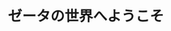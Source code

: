 ﻿---
title: "ゼータの世界へようこそ"
category: "理学院"
vol: 43
interviewee: "黒川 信重"
url: ""
tags: []
pdf: "43-1.pdf"
career: ""
preface: "ゼータと呼ばれる、素数のまとまりについて研究。行列式表示によるリーマン予想への挑戦を始めとする最先端（2001年９月当時）の研究について伺った。"
---
